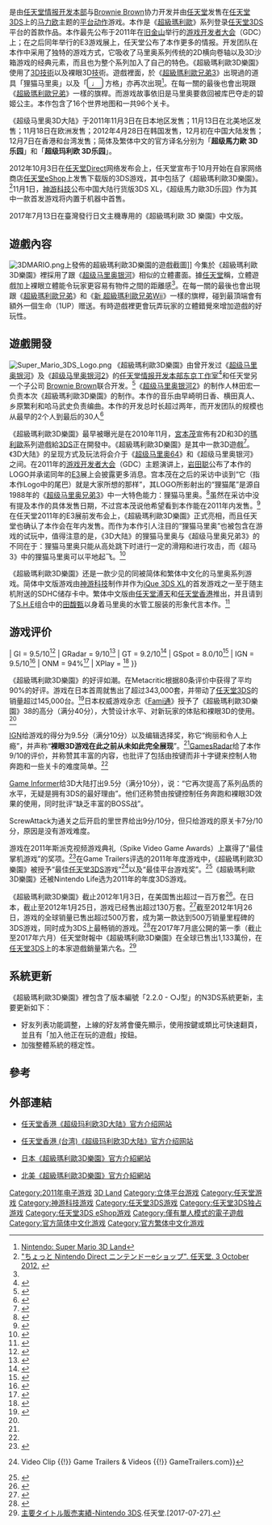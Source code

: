 {{Distinguish|超級瑪利歐樂園}}
{{noteTA
|G1=Games
|G2=Mario
|1=zh-hk:超級瑪利歐3D樂園;zh-tw:超級瑪利歐3D樂園;zh-cn:超级马力欧3D乐园;
|2=zh-hk:瑪利歐;zh-tw:瑪利歐;zh-cn:马力欧;
|3=zh-hk:碧姫公主;zh-tw:碧姫公主;zh-cn:桃花公主;
}}
{{Infobox video game
|title=超級瑪利歐3D樂園
| image = File:Super-Mario-3D-Land-Logo.jpg
|caption=《超級瑪利歐3D樂園》美版封面
|japanese =スーパーマリオ3Dランド
|english =Super Mario 3D Land
|genre = [[平台游戏|平台]]
|platform = [[任天堂3DS|任天堂3DS]]
|developer = [[任天堂情報開發本部|任天堂情報開發本部東京製作部]]<br />[[Brownie_Brown|Brownie Brown]]
|publisher = [[任天堂|任天堂]]
|producer = 小泉歡晃
|director = 林田宏一
|composer = 早崎明日香、横田真人<br />鄉原繁利、はまたけし
|modes = [[单人游戏|单人]]
|released = '''盒裝版'''{{vgrelease|JP|2011年11月3日<ref>[http://www.nintendo.co.jp/3ds/arej/index.html 超級瑪利歐3D樂園官方介紹網站]</ref>|NA|2011年11月13日|EU|2011年11月18日<ref>[http://www.officialnintendomagazine.co.uk/30407/super-mario-3d-land-release-date-confirmed/ "Super Mario 3D Land release date confirmed"]</ref>|AU|2011年11月24日|KR|2012年4月28日<ref>http://www.nintendo.co.kr/3DS/software/mario3dland/index.php</ref>|CN|2012年12月<ref>http://www.ique.com/3ds/arej/index.html</ref>|TWHK|2012年12月7日<ref>http://www.nintendo.tw/3dland/</ref><ref>http://www.nintendo.com.hk/3dland/</ref>}} '''eShop版'''{{Vgrelease|JP|2012年11月1日|NA|2012年10月18日|EU|2012年10月4日}}
}}

{{Vgname|超級瑪利歐3D樂園|ja=スーパーマリオ3Dランド |en=Super Mario 3D Land|aka=超級瑪利歐3D大陸}}是由[[任天堂情报开发本部|任天堂情报开发本部]]与[[Brownie_Brown|Brownie Brown]]协力开发并由[[任天堂|任天堂]]发售在[[任天堂3DS|任天堂3DS]]上的[[马力欧_(角色)|马力欧]]主题的[[平台动作游戏|平台动作]]游戏。本作是《[[超級瑪利歐|超級瑪利歐]]》系列登录[[任天堂3DS|任天堂3DS]]平台的首款作品。本作最先公布于2011年在[[旧金山|旧金山]]举行的[[游戏开发者大会|游戏开发者大会]]（GDC）上；在之后同年举行的E3游戏展上，任天堂公布了本作更多的情报。开发团队在本作中采用了独特的游戏方式，它吸收了马里奥系列传统的2D横向卷轴以及3D沙箱游戏的经典元素，而且也为整个系列加入了自己的特色。《超級瑪利歐3D樂園》使用了[[3D遊戲|3D技術]]以及裸眼3D技術。遊戲裡面，於《[[超級瑪利歐兄弟3|超級瑪利歐兄弟3]]》出現過的道具「狸猫马里奥」以及「<span style="background-color:white;border:1px solid black;border-radius:6px;padding:2px 8px;-webkit-box-shadow:inset 0px -1.5px 5px #AAA;-moz-box-shadow:inset 0px -1.5px 5px #AAA;box-shadow: inset 0px -1.5px 5px #AAA;cursor:default">♩</span> 方格」亦再次出現<ref name="nintendo">[http://www.nintendo.com/games/detail/VnTS_u2DBaJ5N-PXEJC-gWWMkSC5Rixm Nintendo: Super Mario 3D Land]</ref>。在每一關的最後也會出現跟《[[超級瑪利歐兄弟|超級瑪利歐兄弟]]》一樣的旗桿。而游戏故事依旧是马里奥要救回被库巴夺走的碧姬公主。本作包含了16个世界地图和一共96个关卡。

《超级马里奥3D大陆》于2011年11月3日在日本地区发售；11月13日在北美地区发售；11月18日在欧洲发售；2012年4月28日在韩国发售，12月初在中国大陆发售；12月7日在香港和台湾发售；简体及繁体中文的官方译名分别为「'''超级馬力歐 3D乐园'''」和「'''超级玛利欧 3D乐园'''」。

2012年10月3日在[[任天堂Direct|任天堂Direct]]网络发布会上，任天堂宣布于10月开始在自家网络商店[[任天堂eShop|任天堂eShop]]上发售下载版的3DS游戏，其中包括了《超級瑪利歐3D樂園》。<ref>[http://www.nintendo.co.jp/3ds/eshop/direct20121003/index.html "ちょっと Nintendo Direct ニンテンドーeショップ". 任天堂. 3 October 2012.] {{webarchive|url=https://web.archive.org/web/20121220050207/http://www.nintendo.co.jp/3ds/eshop/direct20121003/index.html |date=2012-12-20 }}</ref>11月1日，[[神游科技|神游科技]]公布中国大陆行货版3DS XL，《超级馬力歐3D乐园》作为其中一款首发游戏将内置于机器中首售。

2017年7月13日在臺灣發行日文主機專用的《超級瑪利歐 3D 樂園》中文版。

==遊戲內容==

[[File:3DMARIO.png|thumb]]上發佈的超級瑪利歐3D樂園的遊戲截圖]]
今集於《超級瑪利歐3D樂園》裡採用了跟《[[超级马里奥银河|超级马里奥银河]]》相似的立體畫面。據[[任天堂|任天堂]]稱，立體遊戲加上裸眼立體能令玩家更容易有物件之間的距離感<ref name="nintendo"/>。在每一關的最後也會出現跟《[[超級瑪利歐兄弟|超級瑪利歐兄弟]]》和《[[新超級瑪利歐兄弟Wii|新 超級瑪利歐兄弟Wii]]》一樣的旗桿，碰到最頂端會有額外一個生命（1UP）赠送。有時遊戲裡更會玩弄玩家的立體錯覺來增加遊戲的好玩性。

==遊戲開發==

[[File:Super_Mario_3DS_Logo.png|thumb]]
《超級瑪利歐3D樂園》由曾开发过《[[超级马里奥银河|超级马里奥银河]]》及《[[超级马里奥银河2|超级马里奥银河2]]》的[[任天堂情报开发本部|任天堂情报开发本部东京工作室]]<ref name="deve">{{cite web|url=http://ds.ign.com/articles/115/1153006p1.html |publisher=IGN|date=2011-03-02|title=GDC: Super Mario 3DS Revealed|last=Reilly |first=Jim|accessdate=2011-11-16}}</ref>和任天堂另一个子公司 [[Brownie_Brown|Brownie Brown]]联合开发。<ref name="quake">{{cite web |url=http://www.wired.com/gamelife/2012/03/super-mario-quake/ |title=How ''Super Mario'' Survived the Quake |author=Kohler, Chris |date=2012-03-29 |accessdate=2012-08-11 |publisher=[[连线|连线]]}}</ref>《[[超级马里奥银河2|超级马里奥银河2]]》的制作人林田宏一负责本次《超級瑪利歐3D樂園》的制作。本作的音乐由早崎明日香、横田真人、乡原繁利和哈马武史负责编曲。本作的开发总时长超过两年，而开发团队的规模也从最早的2个人到最后的30人<ref>{{cite web |url=http://andriasang.com/comyxv/ |title=Shigeru Miyamoto is Very Busy (playing Mario and Zelda) |publisher=Andriasang |author=Gantayat, Anoop |date=2011-11-12 |accessdate=2012-08-12 |archiveurl=https://archive.is/20130102021042/http://andriasang.com/comyxv/ |archivedate=2013-01-02 |deadurl=yes }}</ref>


《超級瑪利歐3D樂園》最早被曝光是在2010年11月，[[宮本茂|宮本茂]]宣佈有2D和3D的[[瑪利歐|瑪利歐]]系列遊戲給[[3DS|3DS]]正在開發中。《超級瑪利歐3D樂園》是其中一款3D遊戲<ref>{{Cite web|title=Super Mario 3DS games on the way in 2D and 3D, says Shigeru Miyamoto|url=https://www.videogamesblogger.com/2010/11/05/super-mario-3ds-games-on-the-way-in-2d-and-3d-says-shigeru-miyamoto.htm|accessdate=2019-12-24|date=2010-11-05|work=Video Games Blogger}}</ref>。《3D大陆》的呈现方式及玩法将会介于《[[超级马里奥64|超级马里奥64]]》和《超级马里奥银河》之间。在2011年的[[游戏开发者大会|游戏开发者大会]]（GDC）主题演讲上，[[岩田聪|岩田聪]]公布了本作的LOGO并承诺同年的[[E3电子娱乐展|E3]]展上会披露更多消息。宫本茂在之后的采访中谈到“它（指本作Logo中的尾巴）就是大家所想的那样”，其LOGO所影射出的“狸猫尾”是源自1988年的《[[超级马里奥兄弟3|超级马里奥兄弟3]]》中一大特色能力：狸猫马里奥。<ref>{{cite web|url=http://ds.ign.com/articles/117/1173514p1.html|title=E3 2011: You'll Play Super Mario 3DS This Year|date=2011-06-07|publisher=IGN|author=Moriarty, Colin|accessdate=2011-11-16}}</ref>虽然在采访中没有提及本作的具体发售日期，不过宫本茂说他希望看到本作能在2011年内发售。<ref>{{cite web |url=http://kotaku.com/#!5794242/super-mario-3ds-might-be-out-this-year|title=Super Mario 3DS Might Be Out This Year?|date=2011-04-21|last=Plunkett|first=Luke|publisher=Kotaku|accessdate=2011-11-16}}</ref>在任天堂2011年的E3展前发布会上，《超級瑪利歐3D樂園》正式亮相，而且任天堂也确认了本作会在年内发售。而作为本作引人注目的“狸猫马里奥”也被包含在游戏的试玩中，值得注意的是，《3D大陆》的狸猫马里奥与《超级马里奥兄弟3》的不同在于：狸猫马里奥只能从高处跳下时进行一定的滑翔和进行攻击，而《超马3》中的狸猫马里奥可以平地起飞。<ref name="suit">{{cite web|url=http://www.eurogamer.net/articles/2011-06-19-super-mario-3d-preview|publisher=EuroGamer|date=2011-06-20|title=Super Mario 3D - Preview|accessdate=2011-11-16}}</ref>

《超級瑪利歐3D樂園》还是一款少见的同被简体和繁体中文化的马里奥系列游戏。简体中文版游戏由[[神游科技|神游科技]]制作并作为[[iQue_3DS_XL|iQue 3DS XL]]的首发游戏之一至于随主机附送的SDHC储存卡中。繁体中文版由[[任天堂溥天|任天堂溥天]]和[[任天堂香港|任天堂香港]]推出，并且请到了[[S.H.E|S.H.E]]组合中的[[田馥甄|田馥甄]]以身着马里奥的水管工服装的形象代言本作。<ref>{{Cite web|title=超級瑪利歐 3D樂園 繁體中文版 - 香港任天堂網站|url=https://www.nintendo.com.hk/3dland/|accessdate=2019-12-24|work=www.nintendo.com.hk}}</ref>

==游戏评价==
{{VG Reviews
<!-- Aggregators -->
| GR = 90.19%<ref name="gamerankings">{{cite web|url=http://www.gamerankings.com/3ds/620831-super-mario-3d-land/index.html |title=Super Mario 3D Land for 3DS |publisher=GameRankings |date=2011-11-13 |accessdate=2011-12-16}}</ref>
| MC = 90/100<ref name="metacritic">{{cite web|url=http://www.metacritic.com/game/3ds/super-mario-3d-land |title=Super Mario 3D Land for 3DS Reviews, Ratings, Credits, and More at Metacritic |publisher=[[Metacritic|Metacritic]]. [[CBS_Interactive|CBS Interactive]] |date= |accessdate=2011-12-16}}</ref>
<!-- Reviewers -->
| 1UP = B+<ref name="up">{{cite web|last=Parish|first=Jeremy|title=Super Mario 3D Land Review for Nintendo 3DS from 1UP.com|work=1UP|date=2011-11-09|url=http://www.1up.com/reviews/super-mario-3d-land-3ds|accessdate=2011-11-16|deadurl=yes|archiveurl=https://www.webcitation.org/69qbtu5Iv?url=http://www.1up.com/reviews/super-mario-3d-land-3ds|archivedate=2012-08-11}}</ref>
| Fam = 38/40<ref name="FamReview">{{cite web |url=http://gonintendo.com/?mode=viewstory&id=164781 |title=Famitsu - review score details, Miyamoto talks Super Mario 3D Land |date=2011-10-26|publisher=[[Fami通|Famitsu]] (via GoNintendo)|accessdate=2011-11-16}}</ref>
| GamePro = {{Rating|5|5}}<ref name="pro">{{cite web|author=Staff|url=http://www.pcworld.com/article/243725/review_super_mario_3d_land_has_a_gimmick_that_works.html#gpr |title=Nintendo Super Mario 3D Land Game Review {{!}} PCWorld |publisher=PC World |date=2011-11-09 |accessdate=2012-01-11}}</ref>
| GI = 9.5/10<ref name="gameinformer1">{{cite web|last=Vore|first=Bryan|title=Super Mario 3D Land Review - Super Mario 3D Land - 3DS|work=GameInformer|date=2011-11-09 |url=http://www.gameinformer.com/games/super_mario_3d_land/b/3ds/archive/2011/11/09/super-mario-3d-land-review-mario-returns-to-rescue-the-princess-and-the-3ds.aspx|accessdate=2011-11-16}}</ref>
| GRadar = 9/10<ref name="GamesRadarRev">{{cite web|url=http://www.gamesradar.com/super-mario-3d-land-review/ |title=Super Mario 3D Land review |publisher=GamesRadar. Future Publishing|date=2011-11-09 |accessdate=2011-12-16}}</ref>
| GT = 9.2/10<ref>{{cite web|url=http://www.gametrailers.com/video/review-super-mario/723912 |title=Super Mario 3D Land Video Game, Review|publisher=GameTrailers.com |date=2011-11-13 |accessdate=2011-12-16}}</ref>
| GSpot = 8.0/10<ref name="gspot">{{cite web |last=McGee |first=Maxwell |url=http://uk.gamespot.com/super-mario-3d-land/reviews/super-mario-3d-land-review-6344529?tag=summary%3Bread-review |title=Super Mario 3D Land Review - GameSpot.com |publisher=[[GameSpot|GameSpot]]. [[CBS_Interactive|CBS Interactive]] |date=2011-11-18 |accessdate=2011-12-16 |deadurl=yes |archiveurl=https://archive.is/20120720180748/http://uk.gamespot.com/super-mario-3d-land/reviews/super-mario-3d-land-review-6344529?tag=summary;read-review |archivedate=2012-07-20 }}</ref>
| IGN = 9.5/10<ref name="IGNRev">{{cite web|last=Drake|first=Audrey|title=Super Mario 3D Land Review - Nintendo 3DS Review at IGN|work=IGN|date=2011-11-09|url=http://uk.ds.ign.com/articles/121/1211974p1.html|accessdate=2011-11-16|archive-url=https://web.archive.org/web/20111112091648/http://uk.ds.ign.com/articles/121/1211974p1.html|archive-date=2011-11-12|dead-url=yes}}</ref>
| ONM = 94%<ref>{{cite web|last=Scullion|first=Chris|title=Super Mario 3D Land review - Official Nintendo Magazine|date=2011-11-09|publisher=Official Nintendo Magazine (UK)|url=http://www.officialnintendomagazine.co.uk/32581/super-mario-3d-land-review/|accessdate=2011-11-16|archive-url=https://www.webcitation.org/69qcDvv8B?url=http://www.officialnintendomagazine.co.uk/32581/super-mario-3d-land-review/|archive-date=2012-08-11|dead-url=yes}}</ref>
| XPlay = {{Rating|5|5}}<ref name="xplay">{{cite web|last=Frushtick |first=Russ |url=http://www.g4tv.com/games/3ds/65734/super-mario-3d-land/review/ |title=Super Mario 3D Land Review for 3DS |publisher=[[G4_(电视频道)|G4 (电视频道)]]. {{tsl|en|G4 Media|}} |date=2011-11-09 |accessdate=2011-12-16}}</ref>
}}

《超級瑪利歐3D樂園》的好评如潮。在Metacritic根据80条评价中获得了平均90%的好评。游戏在日本首周就售出了超过343,000套，并带动了[[任天堂3DS|任天堂3DS]]的销量超过145,000台。<ref>{{cite web |url=http://www.animenewsnetwork.co.uk/news/2011-11-09/super-mario-3d-land-sells-343492-propels-3ds-sales |title=Super Mario 3D Land Sells 343,492, Propels 3DS Sales - News - Anime News Network:UK |publisher=Anime News Network |date=2011-12-12 |accessdate=2011-12-16 |archive-url=https://web.archive.org/web/20130517053321/http://www.animenewsnetwork.co.uk/news/2011-11-09/super-mario-3d-land-sells-343492-propels-3ds-sales |archive-date=2013-05-17 |dead-url=yes }}</ref>日本权威游戏杂志《[[Fami通|Fami通]]》授予了《超級瑪利歐3D樂園》38的高分（满分40分），大赞设计水平、对新玩家的体贴和裸眼3D的使用。<ref name="FamReview" />

[[IGN|IGN]]给游戏的得分为9.5分（满分10分）以及编辑选择奖，称它“绚丽和令人上瘾”，并声称“'''裸眼3D游戏在此之前从未如此完全展现'''”。<ref name="IGNRev" />[[GamesRadar|GamesRadar]]给了本作9/10的评价，并称赞其丰富的内容，也批评了包括由按键而非十字键来控制人物奔跑和一些关卡的难度简单。<ref name="GamesRadarRev" />

[[Game_Informer|Game Informer]]给3D大陆打出9.5分（满分10分），说：“它再次提高了系列品质的水平，无疑是拥有3DS的最好理由”。他们还称赞由按键控制任务奔跑和裸眼3D效果的使用，同时批评“缺乏丰富的BOSS战”。

ScrewAttack为通关之后开启的里世界给出9分/10分，但只给游戏的原关卡7分/10分，原因是没有游戏难度。

游戏在2011年斯派克视频游戏典礼（Spike Video Game Awards）上赢得了“最佳掌机游戏”的奖项。<ref>{{cite web|url=http://www.spike.com/events/video-game-awards-2011-nominees/voting/best-handheld-mobile-game|title=Spike VGA 2011 Winners|publisher={{tsl|en|Spike (TV channel)|}}|date=2011-12-10}}</ref>在Game Trailers评选的2011年年度游戏中，《超級瑪利歐3D樂園》被授予“最佳[[任天堂3DS|任天堂3DS]]游戏”<ref>{{cite web|url=http://www.gametrailers.com/video/best-3ds-game-of-the/725209l|title=GameTrailers Game Of The Year Awards 2011 Video Game, Best 3DS Game {{!}} Video Clip {{!}} Game Trailers & Videos {{!}} GameTrailers.com}}</ref>以及“最佳平台游戏奖”。<ref>{{cite web|url=http://www.gametrailers.com/video/best-platform-game-of-the/725006 |title=Best Platform Game |accessdate=2011-12-31}}</ref>《超級瑪利歐3D樂園》还被Nintendo Life选为2011年的年度3DS游戏。

《超級瑪利歐3D樂園》截止2012年1月3日，在美国售出超过一百万套<ref>{{cite web|author=Andrew Goldfarb |url=http://ds.ign.com/articles/121/1215610p1.html |title=Nintendo 3DS Breaks 4 Million in U.S. - DS News at IGN |publisher=ds.ign.com |accessdate=2012-01-11}}</ref>。在日本，截止至2012年1月25日，游戏已经售出超过130万套。<ref>{{Cite web|title=PS Vita sales decline in Japan, 3DS reigns supreme|url=https://www.gamesradar.com/ps-vita-sales-decline-japan-3ds-reigns-supreme/|accessdate=2019-12-24|last=Bradford 2012-04-19T17:05:14.109Z|first=Matt|work=gamesradar|language=EN-US}}</ref>截至2012年1月26日，游戏的全球销量已售出超过500万套，成为第一款达到500万销量里程碑的3DS游戏，同时成为3DS上最畅销的游戏。<ref>{{Cite web|title=Super Mario 3D Land review|url=https://www.gamesradar.com/super-mario-3d-land-review/|accessdate=2019-12-24|last=Gilbert 2011-11-09T18:35:08.312Z|first=Henry|work=gamesradar|language=en}}</ref>在2017年7月底公開的第一季（截止至2017年六月）任天堂財報中《超級瑪利歐3D樂園》在全球已售出1,133萬份，在[[任天堂3DS|任天堂3DS]]上的本家遊戲銷量第六名。<ref>[https://www.nintendo.co.jp/ir/finance/software/3ds.html 主要タイトル販売実績-Nintendo 3DS].任天堂.[2017-07-27].</ref>

==系統更新==
{{main|任天堂3DS系统软件}}
《超級瑪利歐3D樂園》裡包含了版本編號「2.2.0 - ○J型」的N3DS系統更新，主要更新如下：
* 好友列表功能調整，上線的好友將會優先顯示，使用按鍵或類比可快速翻頁，並且有「加入他正在玩的遊戲」按鈕。
* 加強整體系統的穩定性。

==參考==
{{reflist|2}}

== 外部連結 ==
*{{zh}}[http://www.nintendo.com.hk/3dland/ 任天堂香港《超级玛利欧3D大陆》官方介绍网站]
*{{zh}}[http://www.nintendo.tw/3dland/index.html 任天堂香港 (台湾)《超级玛利欧3D大陆》官方介绍网站]
*{{Ja}}[http://www.nintendo.co.jp/3ds/arej/index.html 日本《超級瑪利歐3D樂園》官方介紹網站]
*{{en}}[http://supermario3dland.nintendo.com/ 北美《超級瑪利歐3D樂園》官方介紹網站]

{{Mario series}}

{{DEFAULTSORT:Super Mario, 3D Land}}
[[Category:2011年电子游戏|Category:2011年电子游戏]]
[[Category:超级马力欧系列电子游戏|3D Land]]
[[Category:立体平台游戏|Category:立体平台游戏]]
[[Category:任天堂游戏|Category:任天堂游戏]]
[[Category:神游科技游戏|Category:神游科技游戏]]
[[Category:任天堂3DS游戏|Category:任天堂3DS游戏]]
[[Category:任天堂3DS独占游戏|Category:任天堂3DS独占游戏]]
[[Category:任天堂3DS_eShop游戏|Category:任天堂3DS eShop游戏]]
[[Category:僅有單人模式的電子遊戲|Category:僅有單人模式的電子遊戲]]
[[Category:官方简体中文化游戏|Category:官方简体中文化游戏]]
[[Category:官方繁体中文化游戏|Category:官方繁体中文化游戏]]